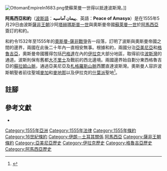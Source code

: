 [[File:OttomanEmpireIn1683.png|thumb]]使蘇萊曼一世得以抵達波斯灣。]]

'''阿馬西亞和約'''（[[波斯語|波斯語]]：'''پیمان آماسیه'''、英語：'''Peace of Amasya'''）是在1555年5月29日由波斯[[薩非王朝|薩非王朝]]沙阿[[塔赫瑪斯普一世|塔赫瑪斯普一世]]與奧斯曼帝國[[蘇萊曼一世_(奧斯曼帝國)|蘇萊曼一世]]於[[阿馬西亞|阿馬西亞]]簽訂的和約。

和約令1532年至1555年的[[奧斯曼-薩非戰爭_(1532年-1555年)|奧斯曼-薩非戰爭]]告一段落，訂明了波斯與奧斯曼帝國之間的邊界，兩國在此後二十年內一直相安無事。根據和約，兩國分治[[亞美尼亞|亞美尼亞]]和[[格魯吉亞|格魯吉亞]]，奧斯曼帝國獲得包括[[巴格達|巴格達]]在內的[[伊拉克|伊拉克]]大部分地區，取得前往[[波斯灣|波斯灣]]的通道。波斯則保有舊都[[大不里士|大不里士]]及戰前的西北邊境。兩國邊界始自劃分東西格魯吉亞的[[蘇拉姆山脈|蘇拉姆山脈]]，通過亞美尼亞及[[札格羅斯山脈|札格羅斯山脈]]西麓直達波斯灣。奧斯曼人容許波斯朝聖者前往聖城[[麥加|麥加]]和[[麥地那|麥地那]]以及伊拉克的[[什葉派|什葉派]]聖地<ref>{{harvnb|Shaw|1976|p=109}}</ref>。

== 註腳 ==
{{reflist}}

== 參考文獻 ==
{{refbegin}}

*{{en}}{{Citation
|last=Shaw
|first=Stanford J.   
|title=''History of the Ottoman Empire and Modern Turkey'' 
|publisher=Cambridge University Press
|year=1976
|isbn=0521291631
}}

{{refend}}

{{奧斯曼帝國條約}}

[[Category:1555年亞洲|Category:1555年亞洲]]
[[Category:1555年法律|Category:1555年法律]]
[[Category:1555年條約|Category:1555年條約]]
[[Category:16世紀條約|Category:16世紀條約]]
[[Category:伊朗－土耳其關係|Category:伊朗－土耳其關係]]
[[Category:鄂圖曼帝國和約|阿馬西亞]]
[[Category:薩非王朝條約|Category:薩非王朝條約]]
[[Category:亞美尼亞歷史|Category:亞美尼亞歷史]]
[[Category:伊拉克歷史|Category:伊拉克歷史]]
[[Category:格魯吉亞歷史|Category:格魯吉亞歷史]]
[[Category:阿馬西亞歷史|Category:阿馬西亞歷史]]
